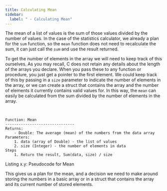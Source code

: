 ```yaml
---
title: Calculating Mean
sidebar:
  label: " - Calculating Mean"
---
```


The mean of a list of values is the sum of those values divided by the number of values. In the case of the statistics calculator, we already a plan for the `sum` function, so the `mean` function does not need to recalculate the sum, it can just call the `sum` and use the result returned.

To get the number of elements in the array we will need to keep track of this ourselves. As you may recall, C does not retain any details about the length of the arrays you declare. When you pass these to any function or procedure, you just get a pointer to the first element. We could keep track of this by passing in a `size` parameter to indicate the number of elements in the array, or we can create a struct that contains the array and the number of elements it currently contains valid values for. In this way, the `mean` can easily be calculated from the sum divided by the number of elements in the array.

<br/>
<a id="ListingMean"></a>

```
Function: Mean
-------------------------------
Returns:
    - Double: The average (mean) of the numbers from the data array
Parameters:
    1. data (array of Double) - the list of values
    2. size (Integer) - the number of elements in data
Steps
    1. Return the result, Sum(data, size) / size
```
<div class="caption"><span class="caption-figure-nbr">Listing x.y: </span>Pseudocode for Mean</div>

This gives us a plan for the mean, and a decision we need to make around storing the numbers in a basic array or in a struct that contains the array and its current number of stored elements.
